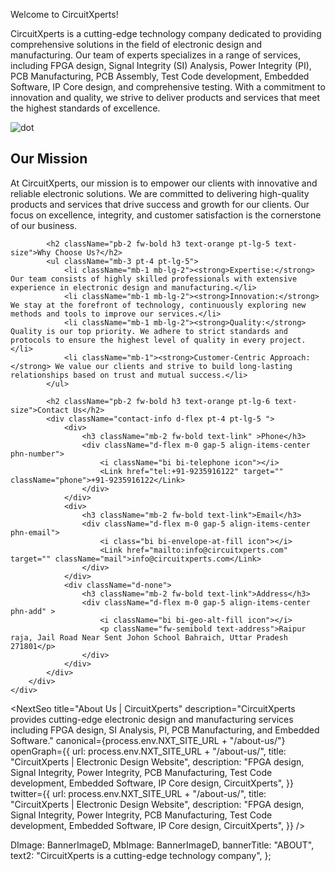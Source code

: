 <AboutStyle>
<Banner banner={banner} />
<div className="about-page">
    <div className="site-container">
        <div className="main-content mb-5 mb-lg-6">
            <p className="pb-2 fw-bold h1 text-orange">Welcome to <span className="gradient-text">CircuitXperts!</span></p>
            <div className="left-content d-lg-flex py-lg-5 align-items-center">
                <p className="head-text pb-3 pe-lg-6 pt-4 pt-lg-2">CircuitXperts is a cutting-edge technology company dedicated to providing comprehensive solutions in the field of electronic design and manufacturing. Our team of experts specializes in a range of services, including FPGA design, Signal Integrity (SI) Analysis, Power Integrity (PI), PCB Manufacturing, PCB Assembly, Test Code development, Embedded Software, IP Core design, and comprehensive testing. With a commitment to innovation and quality, we strive to deliver products and services that meet the highest standards of excellence.</p>
                <Image src={FpgImg} alt="dot" className="m-auto image-right" />
            </div>
            <h2 className="pb-2 fw-bold h3 text-orange pt-4 text-size">Our Mission</h2>
            <p className="mb-3 pt-4 pt-lg-5 pb-1">At CircuitXperts, our mission is to empower our clients with innovative and reliable electronic solutions. We are committed to delivering high-quality products and services that drive success and growth for our clients. Our focus on excellence, integrity, and customer satisfaction is the cornerstone of our business.</p>

            <h2 className="pb-2 fw-bold h3 text-orange pt-lg-5 text-size">Why Choose Us?</h2>
            <ul className="mb-3 pt-4 pt-lg-5">
                <li className="mb-1 mb-lg-2"><strong>Expertise:</strong> Our team consists of highly skilled professionals with extensive experience in electronic design and manufacturing.</li>
                <li className="mb-1 mb-lg-2"><strong>Innovation:</strong> We stay at the forefront of technology, continuously exploring new methods and tools to improve our services.</li>
                <li className="mb-1 mb-lg-2"><strong>Quality:</strong> Quality is our top priority. We adhere to strict standards and protocols to ensure the highest level of quality in every project.</li>
                <li className="mb-1"><strong>Customer-Centric Approach:</strong> We value our clients and strive to build long-lasting relationships based on trust and mutual success.</li>
            </ul>

            <h2 className="pb-2 fw-bold h3 text-orange pt-lg-6 text-size">Contact Us</h2>
            <div className="contact-info d-flex pt-4 pt-lg-5 ">
                <div>
                    <h3 className="mb-2 fw-bold text-link" >Phone</h3>
                    <div className="d-flex m-0 gap-5 align-items-center phn-number">
                        <i className="bi bi-telephone icon"></i>
                        <Link href="tel:+91-9235916122" target="" className="phone">+91-9235916122</Link>
                    </div>
                </div>
                <div>
                    <h3 className="mb-2 fw-bold text-link">Email</h3>
                    <div className="d-flex m-0 gap-5 align-items-center phn-email">
                        <i class="bi bi-envelope-at-fill icon"></i>
                        <Link href="mailto:info@circuitxperts.com" target="" className="mail">info@circuitxperts.com</Link>
                    </div>
                </div>
                <div className="d-none">
                    <h3 className="mb-2 fw-bold text-link">Address</h3>
                    <div className="d-flex m-0 gap-5 align-items-center phn-add" >
                        <i className="bi bi-geo-alt-fill icon"></i>
                        <p className="fw-semibold text-address">Raipur raja, Jail Road Near Sent Johon School Bahraich, Uttar Pradesh 271801</p>
                    </div>
                </div>
            </div>
        </div>
    </div>

</div>
</ AboutStyle>

<NextSeo
  title="About Us | CircuitXperts"
  description="CircuitXperts provides cutting-edge electronic design and manufacturing services including FPGA design, SI Analysis, PI, PCB Manufacturing, and Embedded Software."
  canonical={process.env.NXT_SITE_URL + "/about-us/"}
  openGraph={{
    url: process.env.NXT_SITE_URL + "/about-us/",
    title: "CircuitXperts | Electronic Design Website",
    description:
      "FPGA design, Signal Integrity, Power Integrity, PCB Manufacturing, Test Code development, Embedded Software, IP Core design, CircuitXperts",
  }}
  twitter={{
    url: process.env.NXT_SITE_URL + "/about-us/",
    title: "CircuitXperts | Electronic Design Website",
    description:
      "FPGA design, Signal Integrity, Power Integrity, PCB Manufacturing, Test Code development, Embedded Software, IP Core design, CircuitXperts",
  }}
/>


  DImage: BannerImageD,
  MbImage: BannerImageD,
  bannerTitle: "ABOUT",
  text2: "CircuitXperts is a cutting-edge technology company",
};

